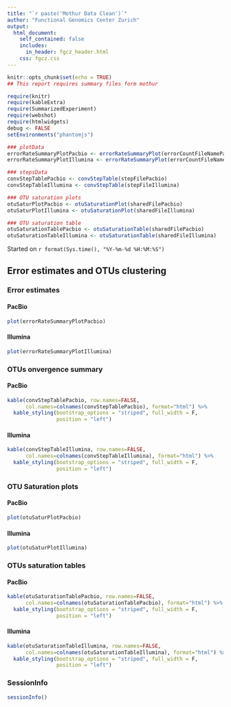 ```yaml
---
title: "`r paste('Mothur Data Clean')`"
author: "Functional Genomics Center Zurich"
output: 
  html_document:
    self_contained: false
    includes:
      in_header: fgcz_header.html
    css: fgcz.css
---
```


```r
knitr::opts_chunk$set(echo = TRUE)
## This report requires summary files form mothur

require(knitr)
require(kableExtra)
require(SummarizedExperiment)
require(webshot)
require(htmlwidgets)
debug <- FALSE
setEnvironments("phantomjs")
```

```r
### plotData 
errorRateSummaryPlotPacbio <- errorRateSummaryPlot(errorCountFileNamePacbio)
errorRateSummaryPlotIllumina <- errorRateSummaryPlot(errorCountFileNameIllumina)

### stepsData
convStepTablePacbio <- convStepTable(stepFilePacbio)
convStepTableIllumina <- convStepTable(stepFileIllumina)

### OTU saturation plots
otuSaturPlotPacbio <- otuSaturationPlot(sharedFilePacbio)
otuSaturPlotIllumina <- otuSaturationPlot(sharedFileIllumina)

### OTU saturation table 
otuSaturationTablePacbio <- otuSaturationTable(sharedFilePacbio)
otuSaturationTableIllumina <- otuSaturationTable(sharedFileIllumina)
```

Started on `r format(Sys.time(), "%Y-%m-%d %H:%M:%S")`

## Error estimates and OTUs clustering {.tabset}

### Error estimates
#### PacBio
```r
plot(errorRateSummaryPlotPacbio)
```

#### Illumina
```r
plot(errorRateSummaryPlotIllumina)
```

### OTUs onvergence summary
#### PacBio
```r
kable(convStepTablePacbio, row.names=FALSE, 
      col.names=colnames(convStepTablePacbio), format="html") %>%
  kable_styling(bootstrap_options = "striped", full_width = F,
                position = "left")
```

#### Illumina
```r
kable(convStepTableIllumina, row.names=FALSE, 
      col.names=colnames(convStepTableIllumina), format="html") %>%
  kable_styling(bootstrap_options = "striped", full_width = F,
                position = "left")
```

### OTU Saturation plots
#### PacBio
```r
plot(otuSaturPlotPacbio)
```

#### Illumina
```r
plot(otuSaturPlotIllumina)
```

### OTUs saturation tables
#### PacBio
```r
kable(otuSaturationTablePacbio, row.names=FALSE, 
      col.names=colnames(otuSaturationTablePacbio), format="html") %>%
  kable_styling(bootstrap_options = "striped", full_width = F,
                position = "left")
```

#### Illumina
```r
kable(otuSaturationTableIllumina, row.names=FALSE, 
      col.names=colnames(otuSaturationTableIllumina), format="html") %>%
  kable_styling(bootstrap_options = "striped", full_width = F,
                position = "left")
```

### SessionInfo
```r
sessionInfo()
```
